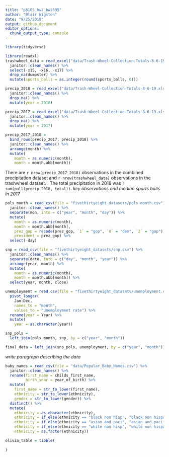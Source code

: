 ```yaml
---
title: "p8105_hw2_bw2595"
author: "Blair Wigsten"
date: "9/25/2019"
output: github_document
editor_options: 
  chunk_output_type: console
---
```


```r
library(tidyverse)
```

```r
library(readxl)
trashwheel_data = read_excel("data/Trash-Wheel-Collection-Totals-8-6-19.xlsx", 1) %>%
  janitor::clean_names() %>%
  select(-x15, -x16, -x17) %>%
  drop_na(dumpster) %>%
  mutate(sports_balls = as.integer(round(sports_balls, 0)))
```

```r
precip_2018 = read_excel("data/Trash-Wheel-Collection-Totals-8-6-19.xlsx", 5, skip = 1) %>%
  janitor::clean_names() %>%
  drop_na() %>%
  mutate(year = 2018)
```

```r
precip_2017 = read_excel("data/Trash-Wheel-Collection-Totals-8-6-19.xlsx", 6, skip = 1) %>%
  janitor::clean_names() %>%
  drop_na() %>%
  mutate(year = 2017)
```

```r
precip_2017_2018 =
  bind_rows(precip_2017, precip_2018) %>%
  janitor::clean_names() %>%
  arrange(month) %>%
  mutate(
    month = as.numeric(month), 
    month = month.abb[month])
```

There are `r nrow(precip_2017_2018)` observations in the combined precipitation dataset and `r nrow(trashwheel_data)` observations in the trashwheel dataset. . The total precipitation in 2018 was `r sum(pull(precip_2018, total))`. 
*key observations and median sports balls in 2017*

```r
pols_month = read_csv(file = "fivethirtyeight_datasets/pols-month.csv") %>%
  janitor::clean_names() %>%
  separate(mon, into = c("year", "month", "day")) %>%
  mutate(
    month = as.numeric(month), 
    month = month.abb[month],
    prez_gop = recode(prez_gop, `1` = "gop", `0` = "dem", `2` = "gop"),
    president = prez_gop) %>%
  select(-day)
```

```r
snp = read_csv(file = "fivethirtyeight_datasets/snp.csv") %>%
  janitor::clean_names() %>%
  separate(date, into = c("day", "month", "year")) %>%
  arrange(year, month) %>%
  mutate(
    month = as.numeric(month),
    month = month.abb[month]) %>%
  select(year, month, close)
```

```r
unemployment = read.csv(file = "fivethirtyeight_datasets/unemployment.csv") %>%
  pivot_longer(
    Jan:Dec,
    names_to = "month",
    values_to = "unemployment rate") %>%
  rename(year = Year) %>%
  mutate(
    year = as.character(year))
```

```r
snp_pols = 
  left_join(pols_month, snp, by = c("year", "month"))
```

```r
final_data = left_join(snp_pols, unemployment, by = c("year", "month"))
```

*write paragraph describing the data*

```r
baby_names = read_csv(file = "data/Popular_Baby_Names.csv") %>%
  janitor::clean_names() %>%
  rename(first_name = childs_first_name,
         birth_year = year_of_birth) %>%
  mutate(
    first_name = str_to_lower(first_name),
    ethnicity = str_to_lower(ethnicity),
    gender = str_to_lower(gender)) %>%
  distinct() %>%
  mutate(
    ethnicity = as.character(ethnicity),
    ethnicity = if_else(ethnicity == "black non hisp", "black non hispanic", ethnicity),
    ethnicity = if_else(ethnicity == "asian and paci", "asian and pacific islander", ethnicity),
    ethnicity = if_else(ethnicity == "white non hisp", "white non hispanic", ethnicity),
    ethnicity = as.factor(ethnicity))
```




```r
olivia_table = tibble(
  
)
```


